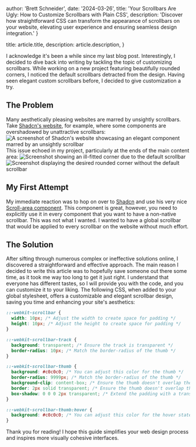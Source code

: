 

  author: 'Brett Schneider',
  date: '2024-03-26',
  title:
    'Your Scrollbars Are Ugly: How to Customize Scrollbars with Plain CSS',
  description: 'Discover how straightforward CSS can transform the appearance of scrollbars on your website, elevating user experience and ensuring seamless design integration.'
}

  title: article.title,
  description: article.description,
}


I acknowledge it's been a while since my last blog post. Interestingly, I
decided to dive back into writing by tackling the topic of customizing
scrollbars. While working on a new project featuring beautifully rounded
corners, I noticed the default scrollbars detracted from the design. Having seen
elegant custom scrollbars before, I decided to give customization a try.

## The Problem
Many aesthetically pleasing websites are marred by unsightly scrollbars. Take
[Shadcn's website](https://ui.shadcn.com/), for example, where some components are overshadowed by
unattractive scrollbars:
<Image src={shadCnScrollbars} alt="A screenshot of Shadcn's website showcasing an elegant component marred by an unsightly scrollbar"  /> 
This issue echoed in my project, particularly at the ends of the main content area:
<Image src={badCorner} alt="Screenshot showing an ill-fitted corner due to the default scrollbar"  /> 
<Image src={goodCorner} alt="Screenshot displaying the desired rounded corner without the default scrollbar"  />

## My First Attempt
My immediate reaction was to hop on over to [Shadcn](https://ui.shadcn.com/) and
use his very nice [Scroll-area
component](https://ui.shadcn.com/docs/components/scroll-area). This component is
great, however, you need to explicitly use it in every component that you want
to have a non-native scrollbar. This was not what I wanted. I wanted to have a
global scrollbar that would be applied to every scrollbar on the website without
much effort. 

## The Solution
After sifting through numerous complex or ineffective solutions online, I
discovered a straightforward and effective approach. The main reason I decided
to write this article was to hopefully save someone out there some time, as it
took me way too long to get it just right. I understand that everyone has
different tastes, so I will provide you with the code, and you can customize it
to your liking. The following CSS, when added to your global stylesheet, offers
a customizable and elegant scrollbar design, saving you time and enhancing your
site's aesthetics:

```css
::-webkit-scrollbar {
  width: 10px; /* Adjust the width to create space for padding */
  height: 10px; /* Adjust the height to create space for padding */
}

::-webkit-scrollbar-track {
  background: transparent; /* Ensure the track is transparent */
  border-radius: 10px; /* Match the border-radius of the thumb */
}

::-webkit-scrollbar-thumb {
  background: #c0c0c0; /* You can adjust this color for the thumb */
  border-radius: 9999px; /* Match the border-radius of the thumb */
  background-clip: content-box; /* Ensure the thumb doesn't overlap the track */
  border: 2px solid transparent; /* Ensure the thumb doesn't overlap the track */
  box-shadow: 0 0 0 2px transparent; /* Extend the padding with a transparent box-shadow */
}

::-webkit-scrollbar-thumb:hover {
  background: #c0c0c0; /* You can adjust this color for the hover state */
}
```

Thank you for reading! I hope this guide simplifies your web design process and inspires more visually cohesive interfaces.